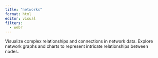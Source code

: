 ```yaml
---
title: "networks"
format: html
editor: visual
filters:
  - webr
---
```


Visualize complex relationships and connections in network data. Explore network graphs and charts to represent intricate relationships between nodes.
